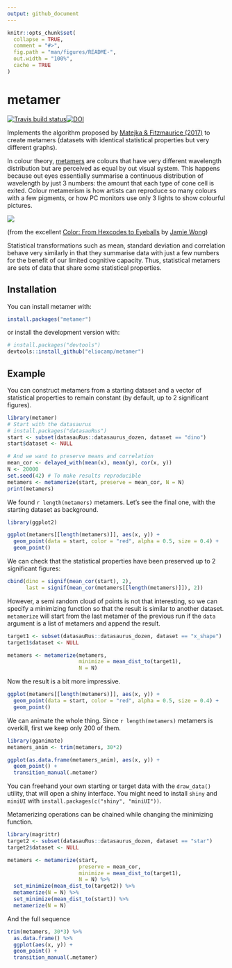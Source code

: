 ```yaml
---
output: github_document
---
```


<!-- README.md is generated from README.Rmd. Please edit that file -->

```r
knitr::opts_chunk$set(
  collapse = TRUE,
  comment = "#>",
  fig.path = "man/figures/README-",
  out.width = "100%",
  cache = TRUE
)
```
# metamer

[![Travis build status](https://travis-ci.org/eliocamp/metamer.svg?branch=master)](https://travis-ci.org/eliocamp/metamer)[![DOI](https://zenodo.org/badge/159563811.svg)](https://zenodo.org/badge/latestdoi/159563811)



Implements the algorithm proposed by [Matejka & Fitzmaurice (2017)](https://www.autodeskresearch.com/publications/samestats) to create metamers (datasets with identical statistical properties but very different graphs).

In colour theory, [metamers](https://en.wikipedia.org/wiki/Metamerism_(color)) are colours that have very different wavelength distribution but are perceived as equal by out visual system. This happens because out eyes essentially summarise a continuous distribution of wavelength by just 3 numbers: the amount that each type of cone cell is exited. Colour metamerism is how artists can reproduce so many colours with a few pigments, or how PC monitors use only 3 lights to show colourful pictures. 

![](man/figures/lemon.jpg)

(from the excellent [Color: From Hexcodes to Eyeballs](http://jamie-wong.com/post/color/) by [Jamie Wong](https://github.com/jlfwong))

Statistical transformations such as mean, standard deviation and correlation behave very similarly in that they summarise data with just a few numbers for the benefit of our limited cognitive capacity. Thus, statistical metamers are sets of data that share some statistical properties. 

## Installation

You can install metamer with:

```r
install.packages("metamer")
```

or install the development version with:

``` r
# install.packages("devtools")
devtools::install_github("eliocamp/metamer")
```

## Example

You can construct metamers from a starting dataset and a vector of statistical properties to remain constant (by default, up to 2 significant figures). 

```r
library(metamer)
# Start with the datasaurus
# install.packages("datasauRus")
start <- subset(datasauRus::datasaurus_dozen, dataset == "dino")
start$dataset <- NULL

# And we want to preserve means and correlation
mean_cor <- delayed_with(mean(x), mean(y), cor(x, y)) 
N <- 20000
set.seed(42) # To make results reproducible
metamers <- metamerize(start, preserve = mean_cor, N = N)
print(metamers)
```

We found `r length(metamers)` metamers. Let's see the final one, with the starting dataset as background. 

```r
library(ggplot2)

ggplot(metamers[[length(metamers)]], aes(x, y)) +
  geom_point(data = start, color = "red", alpha = 0.5, size = 0.4) +
  geom_point()
```

We can check that the statistical properties have been preserved up to 2 significant figures:

```r
cbind(dino = signif(mean_cor(start), 2),
      last = signif(mean_cor(metamers[[length(metamers)]]), 2))
```

However, a semi random cloud of points is not that interesting, so we can specify a minimizing function so that the result is similar to another dataset. `metamerize` will start from the last metamer of the previous run if the `data` argument is a list of metamers and append the result. 

```r
target1 <- subset(datasauRus::datasaurus_dozen, dataset == "x_shape")
target1$dataset <- NULL
```

```r
metamers <- metamerize(metamers, 
                       minimize = mean_dist_to(target1), 
                       N = N)
```

Now the result is a bit more impressive. 

```r
ggplot(metamers[[length(metamers)]], aes(x, y)) +
  geom_point(data = start, color = "red", alpha = 0.5, size = 0.4) +
  geom_point()
```

We can animate the whole thing. Since `r length(metamers)` metamers is overkill, first we keep only 200 of them. 

```r
library(gganimate)
metamers_anim <- trim(metamers, 30*2)

ggplot(as.data.frame(metamers_anim), aes(x, y)) +
  geom_point() +
  transition_manual(.metamer)
```

You can freehand your own starting or target data with the `draw_data()` utility, that will open a shiny interface. You might need to install `shiny` and `miniUI` with `install.packages(c("shiny", "miniUI"))`.

Metamerizing operations can be chained while changing the minimizing function. 

```r
library(magrittr)
target2 <- subset(datasauRus::datasaurus_dozen, dataset == "star")
target2$dataset <- NULL

metamers <- metamerize(start,
                       preserve = mean_cor, 
                       minimize = mean_dist_to(target1),
                       N = N) %>% 
  set_minimize(mean_dist_to(target2)) %>% 
  metamerize(N = N) %>% 
  set_minimize(mean_dist_to(start)) %>% 
  metamerize(N = N)
```

And the full sequence 

```r
trim(metamers, 30*3) %>% 
  as.data.frame() %>% 
  ggplot(aes(x, y)) +
  geom_point() +
  transition_manual(.metamer)
```

